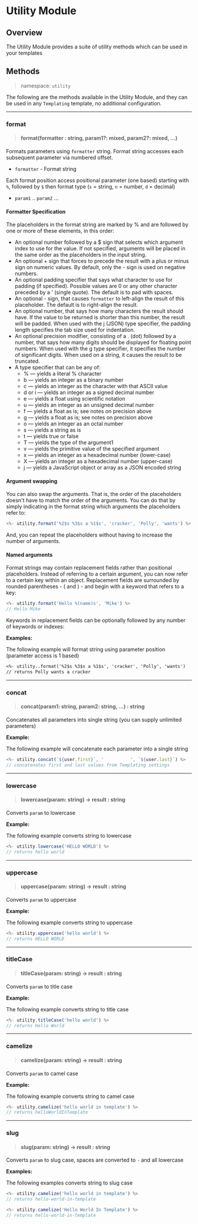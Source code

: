 
# Utility Module

## Overview
The Utility Module provides a suite of utility methods which can be used in your templates

## Methods
> namespace: `utility`

The following are the methods available in the Utility Module, and they can be used in any `Templating` template, no additional configuration.

*****

### format
> #### format(formatter : string, param1?: mixed, param2?: mixed, ...)
Formats parameters using `formatter` string. Format string accesses each subsequent parameter via numbered offset.

- `formatter` - Format string

Each format position access positional parameter (one based) starting with `%`, followed by `$` then format type (`s` = string, `n` = number, `d` = decimal)

- `param1` .. `param2` ...

#### Formatter Specification
The placeholders in the format string are marked by % and are followed by one or more of these elements, in this order:

- An optional number followed by a $ sign that selects which argument index to use for the value. If not specified, arguments will be placed in the same order as the placeholders in the input string.
- An optional + sign that forces to precede the result with a plus or minus sign on numeric values. By default, only the - sign is used on negative numbers.
- An optional padding specifier that says what character to use for padding (if specified). Possible values are 0 or any other character preceded by a ' (single quote). The default is to pad with spaces.
- An optional - sign, that causes `formatter` to left-align the result of this placeholder. The default is to right-align the result.
- An optional number, that says how many characters the result should have. If the value to be returned is shorter than this number, the result will be padded. When used with the j (JSON) type specifier, the padding length specifies the tab size used for indentation.
- An optional precision modifier, consisting of a . (dot) followed by a number, that says how many digits should be displayed for floating point numbers. When used with the g type specifier, it specifies the number of significant digits. When used on a string, it causes the result to be truncated.
- A type specifier that can be any of:
    - % — yields a literal % character
    - b — yields an integer as a binary number
    - c — yields an integer as the character with that ASCII value
    - d or i — yields an integer as a signed decimal number
    - e — yields a float using scientific notation
    - u — yields an integer as an unsigned decimal number
    - f — yields a float as is; see notes on precision above
    - g — yields a float as is; see notes on precision above
    - o — yields an integer as an octal number
    - s — yields a string as is
    - t — yields true or false
    - T — yields the type of the argument1
    - v — yields the primitive value of the specified argument
    - x — yields an integer as a hexadecimal number (lower-case)
    - X — yields an integer as a hexadecimal number (upper-case)
    - j — yields a JavaScript object or array as a JSON encoded string

#### Argument swapping
You can also swap the arguments. That is, the order of the placeholders doesn't have to match the order of the arguments. You can do that by simply indicating in the format string which arguments the placeholders refer to:

```javascript
<%- utility.format('%2$s %3$s a %1$s', 'cracker', 'Polly', 'wants') %>
```

And, you can repeat the placeholders without having to increase the number of arguments.

#### Named arguments
Format strings may contain replacement fields rather than positional placeholders. Instead of referring to a certain argument, you can now refer to a certain key within an object. Replacement fields are surrounded by rounded parentheses - ( and ) - and begin with a keyword that refers to a key:

```javascript
<%- utility.format('Hello %(name)s', 'Mike') %>
// Hello Mike
```

Keywords in replacement fields can be optionally followed by any number of keywords or indexes:

**Examples:**

The following example will format string using parameter position (parameter access is 1 based)

```markdown
<%- utility..format('%2$s %3$s a %1$s', 'cracker', 'Polly', 'wants')
// returns Polly wants a cracker
```

*****

### concat
> #### concat(param1: string, param2: string, ...) : string
Concatenates all parameters into single string (you can supply unlimited parameters)

**Example:**

The following example will concatenate each parameter into a single string

```javascript
<%- utility.concat(`${user.first}`, '          ', `${user.last}`) %>
// concatenates first and last values from Templating settings
```

*****

### lowercase
> #### lowercase(param: string) -> result : string
Converts `param` to lowercase

**Example:**

The following example converts string to lowercase

```javascript
<%- utility.lowercase('HELLO WORLD') %>
// returns hello world
```

*****

### uppercase
> #### uppercase(param: string) -> result : string
Converts `param` to uppercase

**Example:**

The following example converts string to uppercase

```javascript
<%- utility.uppercase('hello world') %>
// returns HELLO WORLD
```

*****

### titleCase
> #### titleCase(param: string) -> result : string
Converts `param` to title case

**Example:**

The following example converts string to title case

```javascript
<%- utility.titleCase('hello world') %>
// returns Hello World
```

*****

### camelize
> #### camelize(param: string) -> result : string
Converts `param` to camel case

**Example:**

The following example converts string to camel case

```javascript
<%- utility.camelize('hello world in template') %>
// returns helloWorldInTemplate
```

*****

### slug
> #### slug(param: string) -> result : string
Converts `param` to slug case, spaces are converted to `-` and all lowercase

**Examples:**

The following examples converts string to slug case

```javascript
<%- utility.camelize('hello world in template') %>
// returns hello-world-in-template

<%- utility.camelize('Hello World In Template') %>
// returns hello-world-in-template
```
